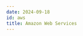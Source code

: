 ```yaml
---
date: 2024-09-18
id: aws
title: Amazon Web Services
---
```


<DocCardContainer>

<DocCard
    title="📄️ S3 Sync"
    description="This guide provides a detailed explaination on how Integration Agent sets up AWS Lambda to send Logs to SigNoz."
    href="/docs/integrations/aws/s3-sync"
/>

</DocCardContainer>
